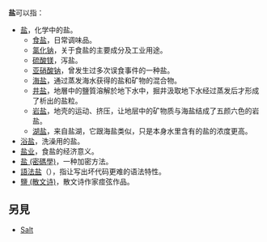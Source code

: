 '''盐'''可以指：
*[[盐_(化学)|盐]]，化学中的盐。
** [[食盐|食盐]]，日常调味品。
** [[氯化钠|氯化钠]]，关于食盐的主要成分及工业用途。
** [[硫酸镁|硫酸镁]]，泻盐。
** [[亚硝酸钠|亚硝酸钠]]，曾发生过多次误食事件的一种盐。
** [[海盐|海盐]]，通过蒸发海水获得的盐和矿物的混合物。
** [[井盐|井盐]]，地層中的鹽質溶解於地下水中，掘井汲取地下水经过蒸发后才形成了析出的盐粒。
** [[石鹽|岩盐]]，地壳的运动、挤压，让地层中的矿物质与海盐结成了五颜六色的岩盐。
** [[湖盐|湖盐]]，来自盐湖，它跟海盐类似，只是本身水里含有的盐的浓度更高。
*[[浴盐|浴盐]]，洗澡用的盐。
*[[盐业|盐业]]，食盐的经济意义。
*[[盐_(密碼學)|盐 (密碼學)]]，一种加密方法。
*[[語法盐|語法盐]]（{{lang-en|syntactic salt}}），指让写出坏代码更难的语法特性。
*[[鹽_(散文诗)|鹽 (散文诗)]]，散文诗作家痖弦作品。

== 另見 ==
*[[Salt|Salt]]

{{disambig|Cat=一字消歧义}}